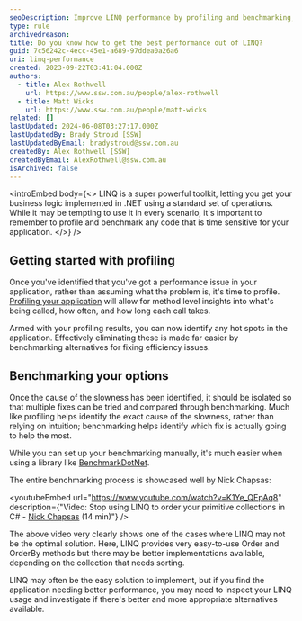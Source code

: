 ```yaml
---
seoDescription: Improve LINQ performance by profiling and benchmarking, optimizing queries and data access for efficient business logic implementation.
type: rule
archivedreason:
title: Do you know how to get the best performance out of LINQ?
guid: 7c56242c-4ecc-45e1-a689-97ddea0a26a6
uri: linq-performance
created: 2023-09-22T03:41:04.000Z
authors:
  - title: Alex Rothwell
    url: https://www.ssw.com.au/people/alex-rothwell
  - title: Matt Wicks
    url: https://www.ssw.com.au/people/matt-wicks
related: []
lastUpdated: 2024-06-08T03:27:17.000Z
lastUpdatedBy: Brady Stroud [SSW]
lastUpdatedByEmail: bradystroud@ssw.com.au
createdBy: Alex Rothwell [SSW]
createdByEmail: AlexRothwell@ssw.com.au
isArchived: false
---
```


<introEmbed
  body={<>
LINQ is a super powerful toolkit, letting you get your business logic implemented in .NET using a standard set of operations.
While it may be tempting to use it in every scenario, it's important to remember to profile and benchmark any code that is time sensitive for your application.
  </>}
/>
## Getting started with profiling

Once you've identified that you've got a performance issue in your application, rather than assuming what the problem is, it's time to profile.
[Profiling your application](/do-you-profile-your-code-when-optimising-performance) will allow for method level insights into what's being called, how often, and how long each call takes.

Armed with your profiling results, you can now identify any hot spots in the application.
Effectively eliminating these is made far easier by benchmarking alternatives for fixing efficiency issues.

## Benchmarking your options

Once the cause of the slowness has been identified, it should be isolated so that multiple fixes can be tried and compared through benchmarking.
Much like profiling helps identify the exact cause of the slowness, rather than relying on intuition; benchmarking helps identify which fix is actually going to help the most.

While you can set up your benchmarking manually, it's much easier when using a library like [BenchmarkDotNet](https://github.com/dotnet/BenchmarkDotNet).

The entire benchmarking process is showcased well by Nick Chapsas:

<youtubeEmbed url="https://www.youtube.com/watch?v=K1Ye_QEpAq8" description={"Video: Stop using LINQ to order your primitive collections in C# - [Nick Chapsas](https://www.youtube.com/@nickchapsas) (14 min)"} />

The above video very clearly shows one of the cases where LINQ may not be the optimal solution.
Here, LINQ provides very easy-to-use Order and OrderBy methods but there may be better implementations available, depending on the collection that needs sorting.

LINQ may often be the easy solution to implement, but if you find the application needing better performance, you may need to inspect your LINQ usage and investigate if there's better and more appropriate alternatives available.
